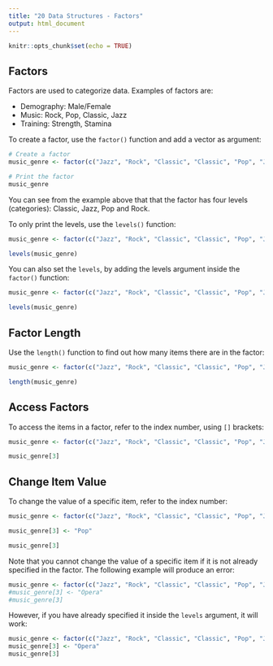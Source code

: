 ```yaml
---
title: "20 Data Structures - Factors"
output: html_document
---
```


```r
knitr::opts_chunk$set(echo = TRUE)
```

## Factors

Factors are used to categorize data. Examples of factors are:

- Demography: Male/Female
- Music: Rock, Pop, Classic, Jazz
- Training: Strength, Stamina

To create a factor, use the `factor()` function and add a vector as argument:

```r
# Create a factor
music_genre <- factor(c("Jazz", "Rock", "Classic", "Classic", "Pop", "Jazz", "Rock", "Jazz"))

# Print the factor
music_genre
```

You can see from the example above that that the factor has four levels (categories): Classic, Jazz, Pop and Rock.

To only print the levels, use the `levels()` function:

```r
music_genre <- factor(c("Jazz", "Rock", "Classic", "Classic", "Pop", "Jazz", "Rock", "Jazz"))

levels(music_genre)
```

You can also set the `levels`, by adding the levels argument inside the `factor()` function:

```r
music_genre <- factor(c("Jazz", "Rock", "Classic", "Classic", "Pop", "Jazz", "Rock", "Jazz"), levels = c("Classic", "Jazz", "Pop", "Rock", "Other"))

levels(music_genre)
```

## Factor Length

Use the `length()` function to find out how many items there are in the factor:

```r
music_genre <- factor(c("Jazz", "Rock", "Classic", "Classic", "Pop", "Jazz", "Rock", "Jazz"))

length(music_genre)
```

## Access Factors

To access the items in a factor, refer to the index number, using `[]` brackets:

```r
music_genre <- factor(c("Jazz", "Rock", "Classic", "Classic", "Pop", "Jazz", "Rock", "Jazz"))

music_genre[3]
```

## Change Item Value

To change the value of a specific item, refer to the index number:

```r
music_genre <- factor(c("Jazz", "Rock", "Classic", "Classic", "Pop", "Jazz", "Rock", "Jazz"))

music_genre[3] <- "Pop"

music_genre[3]
```

Note that you cannot change the value of a specific item if it is not already specified in the factor. The following example will produce an error:

```r
music_genre <- factor(c("Jazz", "Rock", "Classic", "Classic", "Pop", "Jazz", "Rock", "Jazz"))
#music_genre[3] <- "Opera"
#music_genre[3]
```

However, if you have already specified it inside the `levels` argument, it will work:

```r
music_genre <- factor(c("Jazz", "Rock", "Classic", "Classic", "Pop", "Jazz", "Rock", "Jazz"), levels = c("Classic", "Jazz", "Pop", "Rock", "Opera"))
music_genre[3] <- "Opera"
music_genre[3]
```

